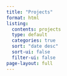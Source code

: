 ```yaml
---
title: "Projects"
format: html
listing:
  contents: projects
  type: default
  categories: true
  sort: "date desc"
  sort-ui: false
  filter-ui: false
page-layout: full
---
```

